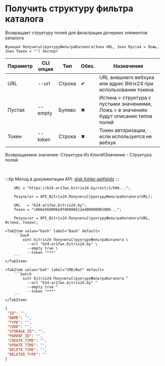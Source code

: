 ﻿---
sidebar_position: 11
description: Получить структуру фильтра каталога и другие функции для работы с Bitrix24 в Открытом пакете интеграций - бесплатной open-source библиотеке интеграций для 1С:Предприятие 8, OneScript и CLI
keywords: [1C, 1С, 1С:Предприятие, 1С:Предприятие 8.3, API, Интеграция, Сервисы, Обмен, OneScript, CLI, Bitrix24]
---


# Получить структуру фильтра каталога
 Возвращает структуру полей для фильтрации дочерних элементов каталога



`Функция ПолучитьСтруктуруФильтраКаталога(Знач URL, Знач Пустая = Ложь, Знач Токен = "") Экспорт`

  | Параметр | CLI опция | Тип | Обяз. | Назначение |
  |-|-|-|-|-|
  | URL | --url | Строка | &#x2714; | URL внешнего вебхука или адрес Bitrix24 при использовании токена |
  | Пустая | --empty | Булево | &#x2716; | Истина > структура с пустыми значениями, Ложь > в значениях будут описания типов полей |
  | Токен | --token | Строка | &#x2716; | Токен авторизации, если используется не вебхук |

  
  Возвращаемое значение:   Структура Из КлючИЗначение - Структура полей

<br/>

:::tip
Метод в документации API: [disk.folder.getfields](https://dev.1c-bitrix.ru/rest_help/disk/folder/disk_folder_getfields.php)
:::
<br/>


```bsl title="Пример использования для 1С:Предприятие/OneScript"
    URL = "https://b24-ar17wx.bitrix24.by/rest/1/h0m...";

    Результат = OPI_Bitrix24.ПолучитьСтруктуруФильтраКаталога(URL);

    URL   = "b24-ar17wx.bitrix24.by";
    Токен = "c866e568006e9f06006b12e400000001000...";

    Результат = OPI_Bitrix24.ПолучитьСтруктуруФильтраКаталога(URL, Истина, Токен);
```
    

 <Tabs>
  
    <TabItem value="bash" label="Bash" default>
        ```bash
            oint bitrix24 ПолучитьСтруктуруФильтраКаталога \
              --url "b24-ar17wx.bitrix24.by" \
              --empty true \
              --token "***"
        ```
    </TabItem>
  
    <TabItem value="bat" label="CMD/Bat" default>
        ```batch
            oint bitrix24 ПолучитьСтруктуруФильтраКаталога ^
              --url "b24-ar17wx.bitrix24.by" ^
              --empty true ^
              --token "***"
        ```
    </TabItem>
</Tabs>


```json title="Результат"
{
 "ID": "",
 "NAME": "",
 "TYPE": "",
 "CODE": "",
 "STORAGE_ID": "",
 "PARENT_ID": "",
 "CREATE_TIME": "",
 "UPDATE_TIME": "",
 "DELETE_TIME": "",
 "DELETED_TYPE": ""
}
```
